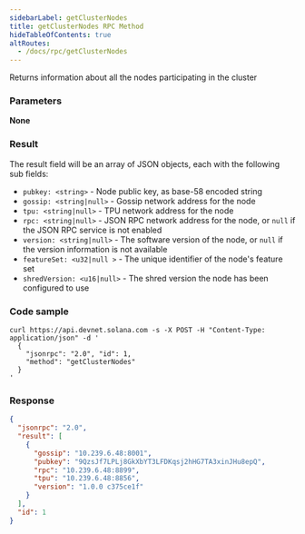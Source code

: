```yaml
---
sidebarLabel: getClusterNodes
title: getClusterNodes RPC Method
hideTableOfContents: true
altRoutes:
  - /docs/rpc/getClusterNodes
---
```


Returns information about all the nodes participating in the cluster

<DocSideBySide>

<DocLeftSide>

### Parameters

**None**

### Result

The result field will be an array of JSON objects, each with the following sub
fields:

- `pubkey: <string>` - Node public key, as base-58 encoded string
- `gossip: <string|null>` - Gossip network address for the node
- `tpu: <string|null>` - TPU network address for the node
- `rpc: <string|null>` - JSON RPC network address for the node, or `null` if the
  JSON RPC service is not enabled
- `version: <string|null>` - The software version of the node, or `null` if the
  version information is not available
- `featureSet: <u32|null >` - The unique identifier of the node's feature set
- `shredVersion: <u16|null>` - The shred version the node has been configured to
  use

</DocLeftSide>

<DocRightSide>

### Code sample

```shell
curl https://api.devnet.solana.com -s -X POST -H "Content-Type: application/json" -d '
  {
    "jsonrpc": "2.0", "id": 1,
    "method": "getClusterNodes"
  }
'
```

### Response

```json
{
  "jsonrpc": "2.0",
  "result": [
    {
      "gossip": "10.239.6.48:8001",
      "pubkey": "9QzsJf7LPLj8GkXbYT3LFDKqsj2hHG7TA3xinJHu8epQ",
      "rpc": "10.239.6.48:8899",
      "tpu": "10.239.6.48:8856",
      "version": "1.0.0 c375ce1f"
    }
  ],
  "id": 1
}
```

</DocRightSide>
</DocSideBySide>
